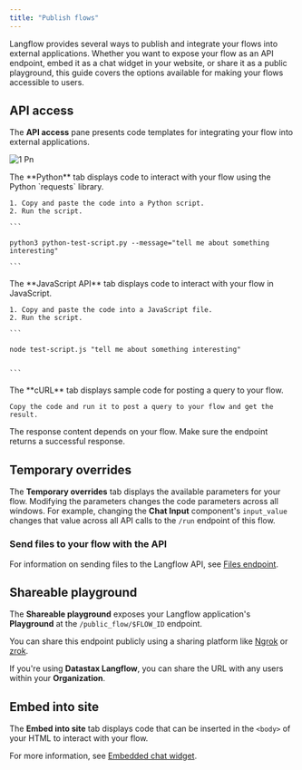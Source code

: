 ```yaml
---
title: "Publish flows"
---
```


Langflow provides several ways to publish and integrate your flows into external applications. Whether you want to expose your flow as an API endpoint, embed it as a chat widget in your website, or share it as a public playground, this guide covers the options available for making your flows accessible to users.

## **API access**[**​**](https://docs.langflow.org/concepts-publish#api-access)

The **API access** pane presents code templates for integrating your flow into external applications.

![1 Pn](/images/1.png)

<Tabs>
  <Tab title="Python">
    The **Python** tab displays code to interact with your flow using the Python `requests` library.

    1. Copy and paste the code into a Python script.
    2. Run the script.

    ```
    
    python3 python-test-script.py --message="tell me about something interesting"
    
    ```
  </Tab>
  <Tab title="JavaScript">
    The **JavaScript API** tab displays code to interact with your flow in JavaScript.

    1. Copy and paste the code into a JavaScript file.
    2. Run the script.

    ```
    
    node test-script.js "tell me about something interesting"
    
    
    ```
  </Tab>
  <Tab title="curl">
    The **cURL** tab displays sample code for posting a query to your flow.

    Copy the code and run it to post a query to your flow and get the result.
  </Tab>
</Tabs>

The response content depends on your flow. Make sure the endpoint returns a successful response.

## **Temporary overrides**[**​**](https://docs.langflow.org/concepts-publish#temporary-overrides)

The **Temporary overrides** tab displays the available parameters for your flow. Modifying the parameters changes the code parameters across all windows. For example, changing the **Chat Input** component's `input_value` changes that value across all API calls to the `/run` endpoint of this flow.

### **Send files to your flow with the API**[**​**](https://docs.langflow.org/concepts-publish#send-files-to-your-flow-with-the-api)

For information on sending files to the Langflow API, see [Files endpoint](https://docs.langflow.org/api-files).

## **Shareable playground**[**​**](https://docs.langflow.org/concepts-publish#shareable-playground)

The **Shareable playground** exposes your Langflow application's **Playground** at the `/public_flow/$FLOW_ID` endpoint.

You can share this endpoint publicly using a sharing platform like [Ngrok](https://ngrok.com/docs/getting-started/?os=macos) or [zrok](https://docs.zrok.io/docs/getting-started).

If you're using **Datastax Langflow**, you can share the URL with any users within your **Organization**.

## **Embed into site**[**​**](https://docs.langflow.org/concepts-publish#embed-into-site)

The **Embed into site** tab displays code that can be inserted in the `<body>` of your HTML to interact with your flow.

For more information, see [Embedded chat widget](https://docs.langflow.org/embedded-chat-widget).